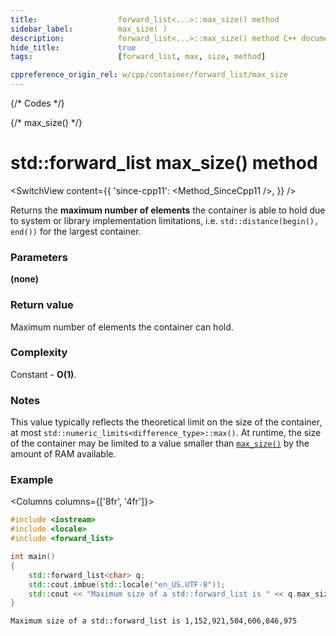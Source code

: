 ```yaml
---
title:					forward_list<...>::max_size() method
sidebar_label:			max_size( )
description:			forward_list<...>::max_size() method C++ documentation
hide_title:				true
tags:					[forward_list, max, size, method]

cppreference_origin_rel: w/cpp/container/forward_list/max_size
---
```



{/* Codes */}

{/* max_size() */}

# std::forward_list max_size() method

<SwitchView content={{
	'since-cpp11': <Method_SinceCpp11 />,
}} />

Returns the **maximum number of elements** the container is able to hold due to system or library implementation limitations,
i.e. `std::distance(begin(), end())` for the largest container.

### Parameters

**(none)**

### Return value

Maximum number of elements the container can hold.

### Complexity

Constant - **O(1)**.

### Notes

This value typically reflects the theoretical limit on the size of the container,
at most `std::numeric_limits<difference_type>::max()`.
At runtime, the size of the container may be limited to a value smaller than [`max_size()`](#) by the amount of RAM available.

### Example

<Columns columns={['8fr', '4fr']}>
<div>

```cpp title='Main.cpp' showLineNumbers
#include <iostream>
#include <locale>
#include <forward_list>

int main()
{
    std::forward_list<char> q;
    std::cout.imbue(std::locale("en_US.UTF-8"));
    std::cout << "Maximum size of a std::forward_list is " << q.max_size() << '\n';
}
```

</div>
<div>

```plaintext title="Possible output"
Maximum size of a std::forward_list is 1,152,921,504,606,846,975
```

</div>
</Columns>
